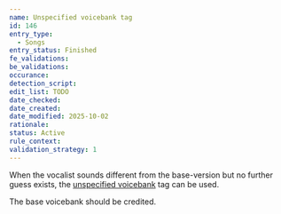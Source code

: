 ```yaml
---
name: Unspecified voicebank tag
id: 146
entry_type:
  - Songs
entry_status: Finished
fe_validations:
be_validations:
occurance:
detection_script:
edit_list: TODO
date_checked:
date_created:
date_modified: 2025-10-02
rationale:
status: Active
rule_context:
validation_strategy: 1
---
```

When the vocalist sounds different from the base-version but no further guess exists, the [unspecified voicebank](https://vocadb.net/T/2982) tag can be used.

The base voicebank should be credited.